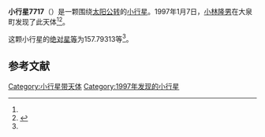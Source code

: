 {{Infobox planet
| bgcolour = #FFFFC0
| name = 7717 Tabeisshi
| symbol = 
| image = 
| caption = 
| discovery = yes
| discovery_ref = 
| discoverer = [[小林隆男|小林隆男]]
| discovery_site = [[大泉町|大泉町]] 
| discovered = 1997年1月7日
| designations = yes
| mp_name = 
| named_after = 
| alt_names = 1997 AL5/ 1940 CF / 1973 YV / 1982 FT1 / 1991 PG31
| mp_category = [[主带小行星|主带小行星]]
| orbit_ref = <ref name="a">[http://ssd.jpl.nasa.gov/sbdb.cgi?sstr=7717 7717 Tabeisshi] {{Wayback|url=http://ssd.jpl.nasa.gov/sbdb.cgi?sstr=7717 |date=20210717070304 }}，小行星數據庫瀏覽器（JPL Small-Body Database Browser）－[[美国国家航空航天局|美国国家航空航天局]]喷气推进实验室</ref>
| epoch = 2456400.5 (2013年4月18日更新)
| aphelion = {{convert|3.1174501|AU|km|3|abbr=on|lk=out}}
| perihelion = {{convert|1.7591883|AU|km|3|abbr=on}}
| semimajor = {{convert|2.4383192|AU|km|3|abbr=on}}
| eccentricity = 0.2785242
| period = 1390.702597 [[日|日]]<br />3.81[[儒略年|儒略年]]
| avg_speed = 
| inclination = 6.00444
| asc_node = 334.97585
| mean_anomaly = 
| arg_peri = 157.79313
| satellites = 
| physical_characteristics = yes
| dimensions = 
| mass = 
| density = 
| surface_grav = 
| escape_velocity = 
| sidereal_day = 
| axial_tilt = 
| pole_ecliptic_lat = 
| pole_ecliptic_lon = 
| albedo = 
| temperatures= 
| temp_name1 = 
| mean_temp_1 = 
| max_temp_1 = 
| temp_name2 = 
| max_temp_2 = 
| spectral_type = 
| abs_magnitude = 157.79313
}}

'''小行星7717'''（{{lang-en|7717 Tabeisshi}}）是一颗围绕[[太阳|太阳]][[公转|公转]]的[[小行星|小行星]]。1997年1月7日，[[小林隆男|小林隆男]]在大泉町发现了此天体<ref name="a" /><ref>{{cite news|title=小行星列表|url=http://cfa-www.harvard.edu/iau/lists/NumberedMPs.txt|accessdate=2013-07-08|newspaper=哈佛大学|archive-date=2008-05-17|archive-url=https://web.archive.org/web/20080517010638/http://cfa-www.harvard.edu/iau/lists/NumberedMPs.txt|dead-url=no}}</ref>。

这颗小行星的[[绝对星等|绝对星等]]为157.79313等<ref name="a" />。

==参考文献==
{{reflist}}
{{Minor Planet Number|[[小行星7716|小行星7716]]|[[小行星7718|小行星7718]]}}

{{小天体}}

[[Category:小行星带天体|Category:小行星带天体]]
[[Category:1997年发现的小行星|Category:1997年发现的小行星]]

{{asteroid-stub}}